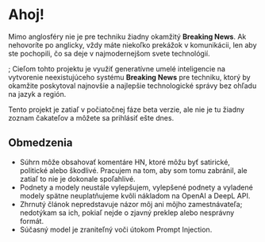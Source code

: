 
<CallToAction />

# Ahoj!

Mimo anglosféry nie je pre techniku žiadny okamžitý **Breaking News**.
Ak nehovoríte po anglicky, vždy máte niekoľko prekážok v komunikácii, len aby ste pochopili, čo sa deje v najmodernejšom svete technológií.

;<Callout type="info" emoji="💬">
  Cieľom tohto projektu je využiť generatívne umelé inteligencie na vytvorenie neexistujúceho systému **Breaking News**
  pre techniku, ktorý by okamžite poskytoval najnovšie a najlepšie technologické správy bez ohľadu na jazyk a región.
</Callout>

Tento projekt je zatiaľ v počiatočnej fáze beta verzie, ale nie je tu žiadny zoznam čakateľov a môžete sa prihlásiť ešte dnes.

## Obmedzenia

- Súhrn môže obsahovať komentáre HN, ktoré môžu byť satirické, politické alebo škodlivé. Pracujem na tom, aby som tomu zabránil, ale zatiaľ to nie je dokonale spoľahlivé.
- Podnety a modely neustále vylepšujem, vylepšené podnety a vyladené modely spätne neuplatňujeme kvôli nákladom na OpenAI a DeepL API.
- Zhrnutý článok nepredstavuje názor môj ani môjho zamestnávateľa; nedotýkam sa ich, pokiaľ nejde o zjavný preklep alebo nesprávny formát.
- Súčasný model je zraniteľný voči útokom Prompt Injection.
